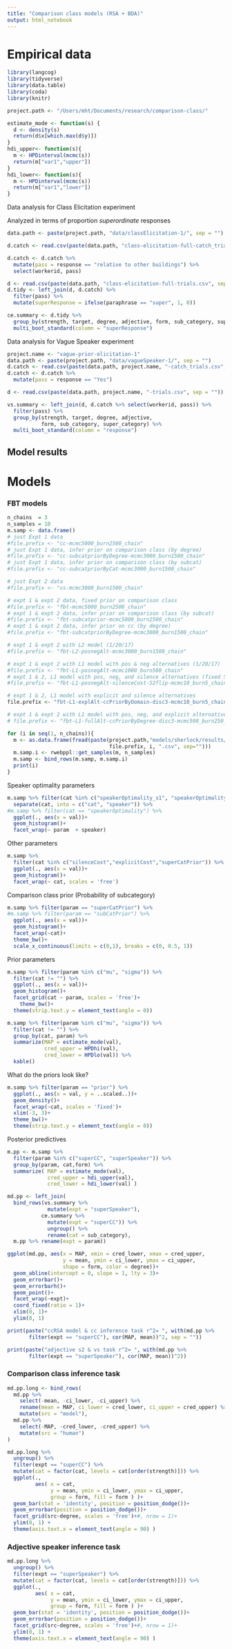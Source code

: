 ```yaml
---
title: "Comparison class models (RSA + BDA)"
output: html_notebook
---
```


# Empirical data

```r
library(langcog)
library(tidyverse)
library(data.table)
library(coda)
library(knitr)

project.path <- "/Users/mht/Documents/research/comparison-class/"

estimate_mode <- function(s) {
  d <- density(s)
  return(d$x[which.max(d$y)])
}
hdi_upper<- function(s){
  m <- HPDinterval(mcmc(s))
  return(m["var1","upper"])
}
hdi_lower<- function(s){
  m <- HPDinterval(mcmc(s))
  return(m["var1","lower"])
}
```

Data analysis for Class Elicitation experiment

Analyzed in terms of proportion *superordinate* responses

```r
data.path <- paste(project.path, "data/classElicitation-1/", sep = "")

d.catch <- read.csv(paste(data.path, "class-elicitation-full-catch_trials.csv", sep = ""))

d.catch <- d.catch %>% 
  mutate(pass = response == "relative to other buildings") %>%
  select(workerid, pass)

d <- read.csv(paste(data.path, "class-elicitation-full-trials.csv", sep = ""))
d.tidy <- left_join(d, d.catch) %>%
  filter(pass) %>%
  mutate(superResponse = ifelse(paraphrase == "super", 1, 0)) 

ce.summary <- d.tidy %>%
  group_by(strength, target, degree, adjective, form, sub_category, super_category) %>%
  multi_boot_standard(column = "superResponse")
```

Data analysis for Vague Speaker experiment

```r
project.name <- "vague-prior-elicitation-1"
data.path <- paste(project.path, "data/vagueSpeaker-1/", sep = "")
d.catch <- read.csv(paste(data.path, project.name, "-catch_trials.csv", sep = ""))
d.catch <- d.catch %>% 
  mutate(pass = response == "Yes")

d <- read.csv(paste(data.path, project.name, "-trials.csv", sep = ""))

vs.summary <- left_join(d, d.catch %>% select(workerid, pass)) %>%
  filter(pass) %>%
  group_by(strength, target, degree, adjective, 
           form, sub_category, super_category) %>%
  multi_boot_standard(column = "response")

```

## Model results
# Models


### FBT models


```r
n_chains  = 3
n_samples = 10
m.samp <- data.frame()
# just Expt 1 data
#file.prefix <- "cc-mcmc5000_burn2500_chain"
# just Expt 1 data, infer prior on comparison class (by degree)
#file.prefix <- "cc-subcatpriorByDegree-mcmc3000_burn1500_chain"
# just Expt 1 data, infer prior on comparison class (by subcat)
#file.prefix <- "cc-subcatpriorByCat-mcmc3000_burn1500_chain"

# just Expt 2 data
#file.prefix <- "vs-mcmc3000_burn1500_chain"

# expt 1 & expt 2 data, fixed prior on comparison class
#file.prefix <- "fbt-mcmc5000_burn2500_chain"
# expt 1 & expt 2 data, infer prior on comparison class (by subcat)
#file.prefix <- "fbt-subcatprior-mcmc5000_burn2500_chain"
# expt 1 & expt 2 data, infer prior on cc (by degree)
#file.prefix <- "fbt-subcatpriorByDegree-mcmc3000_burn1500_chain"

# expt 1 & expt 2 with L2 model (1/20/17)
#file.prefix <- "fbt-L2-posnegAlt-mcmc3000_burn1500_chain"

# expt 1 & expt 2 with L1 model with pos & neg alternatives (1/20/17)
#file.prefix <- "fbt-L1-posnegAlt-mcmc1000_burn500_chain"
# expt 1 & 2, L1 model with pos, neg, and silence alternatives (fixed S2 model from above)
#file.prefix <- "fbt-L1-posnegAlt-silenceCost-S2flip-mcmc10_burn5_chain"

# expt 1 & 2, L1 model with explicit and silence alternatives
file.prefix <- "fbt-L1-explAlt-ccPriorByDomain-disc3-mcmc10_burn5_chain"

# expt 1 & expt 2 with L1 model with pos, neg, and explicit alternatives (1/23/17)
# file.prefix <- "fbt-L1-fullAlt-ccPriorByDegree-disc3-mcmc500_burn250_chain"

for (i in seq(1, n_chains)){
  m <- as.data.frame(fread(paste(project.path,"models/sherlock/results/",
                                 file.prefix, i, ".csv", sep="")))
  m.samp.i <- rwebppl::get_samples(m, n_samples)
  m.samp <- bind_rows(m.samp, m.samp.i)
  print(i)
}

```

Speaker optimality parameters

```r
m.samp %>% filter(cat %in% c("speakerOptimality_s1", "speakerOptimality_s2")) %>%
  separate(cat, into = c("cat", "speaker")) %>%
#m.samp %>% filter(cat == "speakerOptimality") %>%
  ggplot(., aes(x = val))+
  geom_histogram()+
  facet_wrap(~ param  + speaker)
```

Other parameters

```r
m.samp %>% 
  filter(cat %in% c("silenceCost","explicitCost","superCatPrior")) %>%
  ggplot(., aes(x = val))+
  geom_histogram()+
  facet_wrap(~ cat, scales = 'free')
```


Comparison class prior (Probability of subcategory)

```r
m.samp %>% filter(param == "superCatPrior") %>%
#m.samp %>% filter(param == "subCatPrior") %>%
  ggplot(., aes(x = val))+
  geom_histogram()+
  facet_wrap(~cat)+
  theme_bw()+
  scale_x_continuous(limits = c(0,1), breaks = c(0, 0.5, 1))
```


Prior parameters

```r
m.samp %>% filter(param %in% c("mu", "sigma")) %>%
  filter(cat != "") %>%
  ggplot(., aes(x = val))+
  geom_histogram()+
  facet_grid(cat ~ param, scales = 'free')+
    theme_bw()+
  theme(strip.text.y = element_text(angle = 0))
```
```r
m.samp %>% filter(param %in% c("mu", "sigma")) %>%
  filter(cat != "") %>%
  group_by(cat, param) %>%
  summarize(MAP = estimate_mode(val),
            cred_upper = HPDhi(val),
            cred_lower = HPDlo(val)) %>%
  kable()
```



What do the priors look like?

```r
m.samp %>% filter(param == "prior") %>%
  ggplot(., aes(x = val, y = ..scaled..))+
  geom_density()+
  facet_wrap(~cat, scales = 'fixed')+
  xlim(-3, 3)+
  theme_bw()+
  theme(strip.text.y = element_text(angle = 0)) 
```


Posterior predictives

```r
m.pp <- m.samp %>% 
  filter(param %in% c("superCC", "superSpeaker")) %>%
  group_by(param, cat,form) %>%
  summarize( MAP = estimate_mode(val),
             cred_upper = hdi_upper(val),
             cred_lower = hdi_lower(val) )
```

```r
md.pp <- left_join(
  bind_rows(vs.summary %>% 
             mutate(expt = "superSpeaker"),
           ce.summary %>%
             mutate(expt = "superCC")) %>% 
             ungroup() %>%
             rename(cat = sub_category),
  m.pp %>% rename(expt = param))

ggplot(md.pp, aes(x = MAP, xmin = cred_lower, xmax = cred_upper,
                  y = mean, ymin = ci_lower, ymax = ci_upper,
                  shape = form, color = degree))+
  geom_abline(intercept = 0, slope = 1, lty = 3)+
  geom_errorbar()+
  geom_errorbarh()+
  geom_point()+
  facet_wrap(~expt)+
  coord_fixed(ratio = 1)+
  xlim(0, 1)+
  ylim(0, 1)

print(paste("ccRSA model & cc inference task r^2= ", with(md.pp %>%
       filter(expt == "superCC"), cor(MAP, mean))^2, sep = ""))

print(paste("adjective s2 & vs task r^2= ", with(md.pp %>%
       filter(expt == "superSpeaker"), cor(MAP, mean))^2))
```
### Comparison class inference task

```r
md.pp.long <- bind_rows(
  md.pp %>% 
    select(-mean, -ci_lower, -ci_upper) %>%
    rename(mean = MAP, ci_lower = cred_lower, ci_upper = cred_upper) %>%
    mutate(src = "model"),
  md.pp %>%
    select(-MAP, -cred_lower, -cred_upper) %>%
    mutate(src = "human")
)

md.pp.long %>%
  ungroup() %>%
  filter(expt == "superCC") %>%
  mutate(cat = factor(cat, levels = cat[order(strength)])) %>%
  ggplot(., 
         aes( x = cat, 
              y = mean, ymin = ci_lower, ymax = ci_upper, 
              group = form, fill = form ) )+
  geom_bar(stat = 'identity', position = position_dodge())+
  geom_errorbar(position = position_dodge())+
  facet_grid(src~degree, scales = 'free')+#, nrow = 1)+
  ylim(0, 1) + 
  theme(axis.text.x = element_text(angle = 90) )
```

### Adjective speaker inference task

```r
md.pp.long %>%
  ungroup() %>%
  filter(expt == "superSpeaker") %>%
  mutate(cat = factor(cat, levels = cat[order(strength)])) %>%
  ggplot(., 
         aes( x = cat, 
              y = mean, ymin = ci_lower, ymax = ci_upper, 
              group = form, fill = form ) )+
  geom_bar(stat = 'identity', position = position_dodge())+
  geom_errorbar(position = position_dodge())+
  facet_grid(src~degree, scales = 'free')+#, nrow = 1)+
  ylim(0, 1) + 
  theme(axis.text.x = element_text(angle = 90) )
```


